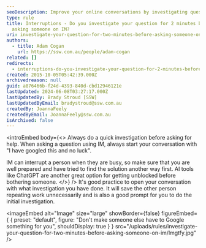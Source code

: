 ```yaml
---
seoDescription: Improve your online conversations by investigating questions before asking someone on IM, and consider AI tools or chatbots as a helpful alternative.
type: rule
title: Interruptions - Do you investigate your question for 2 minutes before
  asking someone on IM?
uri: investigate-your-question-for-two-minutes-before-asking-someone-on-im
authors:
  - title: Adam Cogan
    url: https://ssw.com.au/people/adam-cogan
related: []
redirects:
  - interruptions-do-you-investigate-your-question-for-2-minutes-before-asking-someone-on-im
created: 2015-10-05T05:42:39.000Z
archivedreason: null
guid: a876466b-f24d-4393-840d-cbd12946121e
lastUpdated: 2024-06-08T03:27:17.000Z
lastUpdatedBy: Brady Stroud [SSW]
lastUpdatedByEmail: bradystroud@ssw.com.au
createdBy: JoannaFeely
createdByEmail: JoannaFeely@ssw.com.au
isArchived: false
---
```


<introEmbed
  body={<>
Always do a quick investigation before asking for help. When asking a question using IM, always start your conversation with "I have googled this and no luck".

IM can interrupt a person when they are busy, so make sure that you are well prepared and have tried to find the solution another way first. AI tools like ChatGPT are another great option for getting unblocked before bothering someone.
  </>}
/>
It's good practice to open your conversation with what investigation you have done. It will save the other person repeating work unnecessarily and is also a good prompt for you to do the initial investigation.


<imageEmbed
  alt="Image"
  size="large"
  showBorder={false}
  figureEmbed={ {
    preset: "default",
    figure: "Don't make someone else have to Google something for you",
    shouldDisplay: true
  } }
  src="/uploads/rules/investigate-your-question-for-two-minutes-before-asking-someone-on-im/lmgtfy.jpg"
/>

